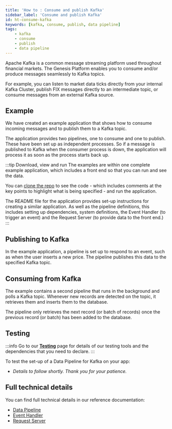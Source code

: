```yaml
---
title: 'How to : Consume and publish Kafka'
sidebar_label: 'Consume and publish Kafka'
id: ht-consume-kafka
keywords: [kafka, consume, publish, data pipeline]
tags:
    - kafka
    - consume
    - publish
    - data pipeline
---
```



Apache Kafka is a common message streaming platform used throughout financial markets. The Genesis Platform enables you to consume and/or produce messages seamlessly to Kafka topics. 

For example, you can listen to market data ticks directly from your internal Kafka Cluster, publish FIX messages directly to an intermediate topic, or consume messages from an external Kafka source.

## Example
We have created an example application that shows how to consume incoming messages and to publish them to a Kafka topic.

The application provides two pipelines, one to consume and one to publish. These have been set up as independent processes. So if a message is published to Kafka when the consumer process is down, the application will process it as soon as the process starts back up.

:::tip Download, view and run
The examples are within one complete example application, which includes a front end so that you can run and see the data.

You can [clone the repo](https://github.com/genesiscommunitysuccess/howto-kafka-pipelines/tree/main) to see the code - which includes comments at the key points to highlight what is being specified - and run the application.

The README file for the application provides set-up instructions for creating a similar application. As well as the pipeline definitions, this includes setting up dependencies, system definitions, the Event Handler (to trigger an event) and the Request Server (to provide data to the front end.)
:::

## Publishing to Kafka
In the example application, a pipeline is set up to respond to an event, such as when the user inserts a new price. The pipeline publishes this data to the specified Kafka topic.

## Consuming from Kafka
The example contains a second pipeline that runs in the background and polls a Kafka topic. Whenever new records are detected on the topic, it retrieves them and inserts them to the database.

The pipeline only retrieves the next record (or batch of records) once the previous record (or batch) has been added to the database.

## Testing

:::info
Go to our [**Testing**](/how-to/ht-prepare-test/) page for details of our testing tools and the dependencies that you need to declare.
:::

To test the set-up of a Data Pipeline for Kafka on your app:

- *Details to follow shortly. Thank you for your patience.*

## Full technical details
You can find full technical details in our reference documentation:

- [Data Pipeline](/develop/server-capabilities/integrations/data-pipelines/)
- [Event Handler](/develop/server-capabilities/core-business-logic-event-handler/)
- [Request Server](/develop/server-capabilities/snapshot-queries-request-server/)

